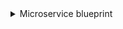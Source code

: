 <details>
<summary>Microservice blueprint</summary>

```json showLineNumbers
{
  "identifier": "microservice",
  "title": "Microservice",
  "icon": "Microservice",
  "schema": {
    "properties": {
      "url": {
        "title": "URL",
        "type": "string",
        "format": "url"
      },
      "readme": {
        "title": "README",
        "type": "string",
        "format": "markdown"
      },
      "description": {
        "title": "Description",
        "type": "string"
      },
      "namespace": {
        "title": "Namespace",
        "type": "string"
      },
      "full_path": {
        "title": "Full Path",
        "type": "string"
      }
    },
    "required": []
  },
  "mirrorProperties": {},
  "calculationProperties": {},
  "relations": {}
}
```

</details>
